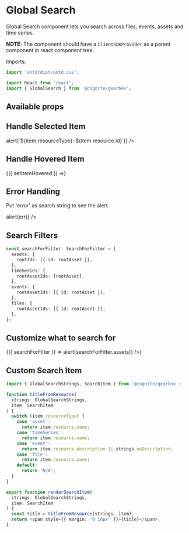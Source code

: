 
<Meta title="Search/GlobalSearch" decorators={decorators} />

# Global Search
Global Search component lets you search across files, events, assets and time series.

**NOTE:** The component should have a `ClientSDKProvider` as a parent component in react component tree.

Imports:

```typescript
import 'antd/dist/antd.css';

import React from 'react';
import { GlobalSearch } from '@cognite/gearbox';

```

<Preview>
  <Story name="Basic usage" height={heightProp}>
    <GlobalSearch />
  </Story>
</Preview>

## Available props
<Props of={GlobalSearch} />

## Handle Selected Item
<Preview>
  <Story name="Item Selection" height={heightProp}>
    <GlobalSearch onItemSelected={item => alert(`${item.resourceType}: ${item.resource.id}`)} />
  </Story>
</Preview>

## Handle Hovered Item
<Preview>
  <Story name="Item Hover" decorators={[hoverDecorator]} height={heightProp}>
    {({ setItemHovered }) =><GlobalSearch onItemHover={setItemHovered} />}
  </Story>
</Preview>

## Error Handling
Put 'error' as search string to see the alert.

<Preview>
  <Story name="Error Handling" height={heightProp}>
    <GlobalSearch onError={err => alert(err)} />
  </Story>
</Preview>

## Search Filters
```typescript
const searchForFilter: SearchForFilter = {
  assets: {
    rootIds: [{ id: rootAsset }],
  },
  timeSeries: {
    rootAssetIds: [rootAsset],
  },
  events: {
    rootAssetIds: [{ id: rootAsset }],
  },
  files: {
    rootAssetIds: [{ id: rootAsset }],
  },
};
```

<Preview>
  <Story name="Search Filters" height={heightProp}>
    <GlobalSearch searchForFilter={searchForFilter} />
  </Story>
</Preview>

## Customize what to search for
<Preview>
  <Story name="Customize what to search for" decorators={[searchForDecorator]} height={heightProp}>
    {({ searchForFilter }) => <GlobalSearch searchForFilter={searchForFilter} onError={err => alert(searchForFilter.assets)} />}
  </Story>
</Preview>

## Custom Search Item

```typescript
import { GlobalSearchStrings, SearchItem } from '@cognite/gearbox';

function titleFromResource(
  strings: GlobalSearchStrings,
  item: SearchItem
) {
  switch (item.resourceType) {
    case 'asset':
      return item.resource.name;
    case 'timeSeries':
      return item.resource.name;
    case 'event':
      return item.resource.description || strings.noDescription;
    case 'file':
      return item.resource.name;
    default:
      return 'N/A';
  }
}

export function renderSearchItem(
  strings: GlobalSearchStrings,
  item: SearchItem
) {
  const title = titleFromResource(strings, item);
  return <span style={{ margin: '0 16px' }}>{title}</span>;
}

```
<Preview>
  <Story name="Custom Search Item" height={heightProp}>
    <GlobalSearch renderSearchItem={renderSearchItem} />
  </Story>
</Preview>
